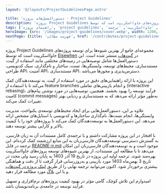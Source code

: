 ```yaml
---
layout: '@/layouts/ProjectGuidelinesPage.astro'

title: 'دستورالعمل‌های پروژه - Project Guidelines'
description: 'پروژه Project Guidelines مجموعه‌ای جامع از بهترین شیوه‌ها برای توسعه پروژه‌های جاوااسکریپت است که توسط Elsewhen در گیت‌هاب منتشر شده است. این دستورالعمل‌ها شامل توصیه‌هایی در زمینه‌های مختلفی مانند استفاده از گیت، مستندسازی، محیط‌های توسعه، وابستگی‌ها، تست، ساختار و نام‌گذاری، سبک کدنویسی، طراحی API، امنیت API، مستندسازی API، دسترس‌پذیری و مجوزها می‌باشد.'
tags: ['راهنمای پروژه‌', 'project guidelines', 'مستندسازی', 'دستورالعمل‌', 'جاوااسکریپت', 'ترجمه project guidelines']
heroImage: {src: '/images/project-guidelines/cover.webp', width: 1200, height: 630}
nextPage: {title: 'فهرست مطالب', href: '/contributes/project-guidelines/toc'}
---
```


پروژه Project Guidelines مجموعه‌ای جامع از بهترین شیوه‌ها برای توسعه پروژه‌های جاوااسکریپت است که توسط [Elsewhen](https://www.elsewhen.com/) در [گیت‌هاب](https://github.com/elsewhencode/project-guidelines) منتشر شده است. این دستورالعمل‌ها شامل توصیه‌هایی در زمینه‌های مختلفی مانند استفاده از گیت، مستندسازی، محیط‌های توسعه، وابستگی‌ها، تست، ساختار و نام‌گذاری، سبک کدنویسی، طراحی API، امنیت API، مستندسازی API، دسترس‌پذیری و مجوزها می‌باشد.

این پروژه با ارائه راهنمایی‌های دقیق در مورد استفاده از گیت، به توسعه‌دهندگان کمک می‌کند تا با استفاده از feature branches و انجام بازبینی‌های تعاملی (interactive rebasing)، فرآیند توسعه را بهبود بخشند. همچنین، توصیه‌هایی در مورد نوشتن پیام‌های کامیت (commit messages) به‌طور مؤثر ارائه می‌دهد که به مستندسازی و ردیابی بهتر تغییرات کمک می‌کند.

علاوه بر این، دستورالعمل‌هایی برای ایجاد محیط‌های توسعه‌ی یکنواخت، مدیریت وابستگی‌ها، انجام تست‌ها، نام‌گذاری ساختارها و کدنویسی با استایل‌های مشخص ارائه می‌دهد. این دستورالعمل‌ها به توسعه‌دهندگان کمک می‌کند تا پروژه‌های خود را با کیفیت بالاتر و کارایی بیشتر توسعه دهند.

با افتخار در این پروژه مشارکت داشتم و با ترجمه‌ی کامل مستندات آن به زبان فارسی، به گسترش دسترسی توسعه‌دهندگان فارسی‌زبان به این منابع ارزشمند کمک کرده‌ام. این ترجمه در فایل [README-ir.md](https://github.com/elsewhencode/project-guidelines/blob/master/README-ir.md) موجود است و به توسعه‌دهندگان فارسی‌زبان این امکان می‌دهد تا با مطالعه این مستندات، از بهترین شیوه‌های توسعه پروژه‌های جاوااسکریپت بهره‌مند شوند. ترجمه اولیه این پروژه در تاریخ 19 آذر 1403 به پایان رسید ولی مجدد در تاریخ 3 بهمن‌ماه 1403 مورد بازبینی و به‌روزرسانی قرار گرفت تا از دقت و هماهنگی بیشتری برخوردار شود. اکنون می‌توانید ترجمه نهایی را از طریق [لینک پروژه در گیت‌هاب](https://github.com/elsewhencode/project-guidelines/blob/master/README-ir.md) و یا این [بلاگ](/) مورد مطالعه قرار دهید.

امیدوارم این تلاش کوچک، گامی مؤثر در بهبود کیفیت پروژه‌های نرم‌افزاری و تسهیل فرآیند توسعه در جامعه‌ی برنامه‌نویسان باشد.
